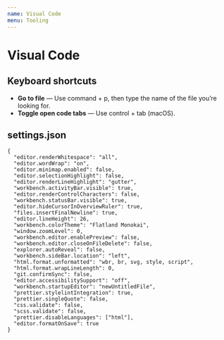 ```yaml
---
name: Visual Code
menu: Tooling
---
```


# Visual Code

## Keyboard shortcuts

- **Go to file** — Use command + p, then type the name of the file you’re looking for.
- **Toggle open code tabs** — Use control + tab (macOS).

## settings.json

```
{
  "editor.renderWhitespace": "all",
  "editor.wordWrap": "on",
  "editor.minimap.enabled": false,
  "editor.selectionHighlight": false,
  "editor.renderLineHighlight": "gutter",
  "workbench.activityBar.visible": true,
  "editor.renderControlCharacters": false,
  "workbench.statusBar.visible": true,
  "editor.hideCursorInOverviewRuler": true,
  "files.insertFinalNewline": true,
  "editor.lineHeight": 26,
  "workbench.colorTheme": "Flatland Monokai",
  "window.zoomLevel": 0,
  "workbench.editor.enablePreview": false,
  "workbench.editor.closeOnFileDelete": false,
  "explorer.autoReveal": false,
  "workbench.sideBar.location": "left",
  "html.format.unformatted": "wbr, br, svg, style, script",
  "html.format.wrapLineLength": 0,
  "git.confirmSync": false,
  "editor.accessibilitySupport": "off",
  "workbench.startupEditor": "newUntitledFile",
  "prettier.stylelintIntegration": true,
  "prettier.singleQuote": false,
  "css.validate": false,
  "scss.validate": false,
  "prettier.disableLanguages": ["html"],
  "editor.formatOnSave": true
}
```
